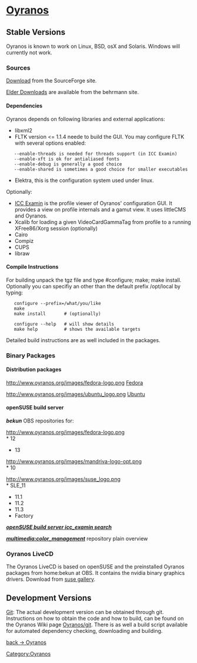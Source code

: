 <h1>[[Oyranos]]</h1>


== Stable Versions ==

Oyranos is known to work on Linux, BSD, osX and Solaris. Windows will currently not work.

=== Sources ===

[http://sourceforge.net/project/showfiles.php?group_id=177017&package_id=203716 Download] from the SourceForge site.

[http://www.behrmann.name/index.php?option=com_content&task=view&id=34&Itemid=68 Elder Downloads] are available from the behrmann site.

==== Dependencies ====

Oyranos depends on following libraries and external applications:

* libxml2
* FLTK version <= 1.1.4 neede to build the GUI. You may configure FLTK with several options enabled:
    --enable-threads is needed for threads support (in ICC Examin)
    --enable-xft is ok for antialiased fonts
    --enable-debug is generally a good choice
    --enable-shared is sometimes a good choice for smaller executables
* Elektra, this is the configuration system used under linux.
Optionally:
* [[ICC Examin/Download|ICC Examin]] is the profile viewer of Oyranos' configuration GUI. It provides a view on profile internals and a gamut view. It uses littleCMS and Oyranos.
* Xcalib for loading a given VideoCardGammaTag from profile to a running XFree86/Xorg session (optionally)
* Cairo
* Compiz
* CUPS
* libraw


==== Compile Instructions ====

For building unpack the tgz file and type #configure; make; make install.
Optionally you can specifiy an other than the default prefix /opt/local by typing:

    configure --prefix=/what/you/like
    make
    make install       # (optionally)

    configure --help   # will show details
    make help          # shows the available targets

Detailed build instructions are as well included in the packages.

=== Binary Packages ===
==== Distribution packages ====
http://www.oyranos.org/images/fedora-logo.png [https://admin.fedoraproject.org/pkgdb/acls/name/oyranos Fedora]

http://www.oyranos.org/images/ubuntu_logo.png [http://www.ubuntuupdates.org/oyranos Ubuntu]



==== openSUSE build server ====
'''''bekun''''' OBS repositories for:

http://www.oyranos.org/images/fedora-logo.png<br>
* 12
* 13

http://www.oyranos.org/images/mandriva-logo-opt.png<br>
* 10

http://www.oyranos.org/images/suse_logo.png<br>
* SLE_11
* 11.1
* 11.2
* 11.3
* Factory


'''''[http://software.opensuse.org/search?q=icc_examin&exclude_debug=true openSUSE build server icc_examin search]'''''

'''''[http://download.opensuse.org/repositories/multimedia:/color_management/ multimedia:color_management]''''' repository plain overview<br>


=== Oyranos LiveCD ===
The Oyranos LiveCD is based on openSUSE and the preinstalled Oyranos packages from home:bekun at OBS. It contains the nvidia binary graphics drivers. Download from [http://susegallery.com/a/8Kr6tw/oyranos suse gallery].

== Development Versions ==

[[Oyranos/git|Git]]: The actual development version can be obtained through git. Instructions on how to obtain the code and how to build, can be found on the Oyranos Wiki page [[Oyranos/git]]. There is as well a build script available for automated dependency checking, downloading and building.


[[Oyranos|back -> Oyranos]]
[[Category:Oyranos]]